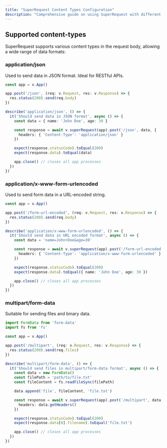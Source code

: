 ```yaml
---
title: "SuperRequest Content Types Configuration"
description: "Comprehensive guide on using SuperRequest with different content types in the request body, including application/json, application/x-www-form-urlencoded, and multipart/form-data."
---
```


## Supported content-types

SuperRequest supports various content types in the request body, allowing a wide range of data formats:

### application/json

Used to send data in JSON format. Ideal for RESTful APIs.

```ts
const app = v.App()

app.post('/json', (req: v.Request, res: v.Response) => {
  res.status(200).send(req.body)
})

describe('application/json', () => {
  it('Should send data in JSON format', async () => {
    const data = { name: 'John Doe', age: 30 }

    const response = await v.superRequest(app).post('/json', data, {
      headers: { 'Content-Type': 'application/json' }
    })

    expect(response.statusCode).toEqual(200)
    expect(response.data).toEqual(data)

    app.close() // closes all app processes
  })
})
```

### application/x-www-form-urlencoded

Used to send form data in a URL-encoded string.

```ts
const app = v.App()

app.post('/form-url-encoded', (req: v.Request, res: v.Response) => {
  res.status(200).send(req.body)
})

describe('application/x-www-form-urlencoded', () => {
  it('Should send data in URL encoded format', async () => {
    const data = 'name=John+Doe&age=30'

    const response = await v.superRequest(app).post('/form-url-encoded', data, {
      headers: { 'Content-Type': 'application/x-www-form-urlencoded' }
    })

    expect(response.statusCode).toEqual(200)
    expect(response.data).toEqual({ name: 'John Doe', age: 30 })

    app.close() // closes all app processes
  })
})
```

### multipart/form-data

Suitable for sending files and binary data.

```ts
import FormData from 'form-data'
import fs from 'fs'

const app = v.App()

app.post('/multipart', (req: v.Request, res: v.Response) => {
  res.status(200).send(req.files)
})

describe('multipart/form-data', () => {
  it('Should send files in multipart/form-data format', async () => {
    const data = new FormData()
    const filePath = 'path/to/file.txt'
    const fileContent = fs.readFileSync(filePath)

    data.append('file', fileContent, 'file.txt')

    const response = await v.superRequest(app).post('/multipart', data, {
      headers: data.getHeaders()
    })

    expect(response.statusCode).toEqual(200)
    expect(response.data[0].filename).toEqual('file.txt')

    app.close() // closes all app processes
  })
})
```
